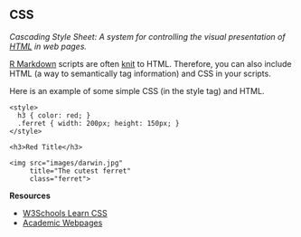 ## CSS

<dfn>Cascading Style Sheet: A system for controlling the visual presentation of [HTML](h.html#html) in web pages.</dfn>

[R Markdown](r.html#r-markdown) scripts are often [knit](k.html#knit) to HTML. Therefore, you can also include HTML (a way to semantically tag information) and CSS in your scripts.

Here is an example of some simple CSS (in the style tag) and HTML. 
```
<style>
  h3 { color: red; }
  .ferret { width: 200px; height: 150px; }
</style>

<h3>Red Title</h3>

<img src="images/darwin.jpg" 
     title="The cutest ferret" 
     class="ferret">
```

**Resources**

* [W3Schools Learn CSS](https://www.w3schools.com/css/){target="_blank"}
* [Academic Webpages](https://debruine.github.io/tutorials/webpages.html#webpage-styles){target="_blank"}